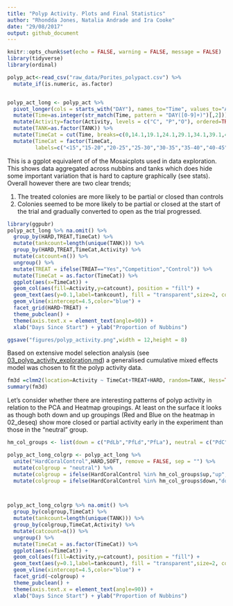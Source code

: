 ```yaml
---
title: "Polyp Activity. Plots and Final Statistics"
author: "Rhondda Jones, Natalia Andrade and Ira Cooke"
date: "29/08/2017"
output: github_document
---
```


```r
knitr::opts_chunk$set(echo = FALSE, warning = FALSE, message = FALSE)
library(tidyverse)
library(ordinal)
```

```r
polyp_act<-read_csv("raw_data/Porites_polypact.csv") %>% 
  mutate_if(is.numeric, as.factor) 


polyp_act_long <- polyp_act %>% 
  pivot_longer(cols = starts_with("DAY"), names_to="Time", values_to="Activity") %>% 
  mutate(Time=as.integer(str_match(Time, pattern = "DAY([0-9]+)")[,2])) %>% 
  mutate(Activity=factor(Activity, levels = c("C", "P","O"), ordered=TRUE)) %>% 
  mutate(TANK=as.factor(TANK)) %>% 
  mutate(TimeCat = cut(Time, breaks=c(0,14.1,19.1,24.1,29.1,34.1,39.1,44.1,49.1,54.1,60))) %>% 
  mutate(TimeCat = factor(TimeCat,
         labels=c("<15","15-20","20-25","25-30","30-35","35-40","40-45","45-50","50-55","55-60")))

```

This is a ggplot equivalent of of the Mosaicplots used in data exploration. This shows data aggregated across nubbins and tanks which does hide some important variation that is hard to capture graphically (see stats).  Overall however there are two clear trends;

1. The treated colonies are more likely to be partial or closed than controls
2. Colonies seemed to be more likely to be partial or closed at the start of the trial and gradually converted to open as the trial progressed.

```r
library(ggpubr)
polyp_act_long %>% na.omit() %>% 
  group_by(HARD,TREAT,TimeCat) %>%   
  mutate(tankcount=length(unique(TANK))) %>% 
  group_by(HARD,TREAT,TimeCat,Activity) %>% 
  mutate(catcount=n()) %>% 
  ungroup() %>% 
  mutate(TREAT = ifelse(TREAT=="Yes","Competition","Control")) %>% 
  mutate(TimeCat = as.factor(TimeCat)) %>% 
  ggplot(aes(x=TimeCat)) + 
  geom_col(aes(fill=Activity,y=catcount), position = "fill") +
  geom_text(aes(y=0.1,label=tankcount), fill = "transparent",size=2, color="grey40") +
  geom_vline(xintercept=4.5,color="blue") +
  facet_grid(HARD~TREAT) + 
  theme_pubclean() +
  theme(axis.text.x = element_text(angle=90)) + 
  xlab("Days Since Start") + ylab("Proportion of Nubbins")
```


```r
ggsave("figures/polyp_activity.png",width = 12,height = 8)
```


Based on extensive model selection analysis (see [03_polyp_activity_exploration.md](03_polyp_activity_exploration.md)) a generalised cumulative mixed effects model was chosen to fit the polyp activity data. 


```r
fm3d =clmm2(location=Activity ~ TimeCat+TREAT+HARD, random=TANK, Hess=TRUE,  data=polyp_act_long)
summary(fm3d)
```


Let's consider whether there are interesting patterns of polyp activity in relation to the PCA and Heatmap groupings.  At least on the surface it looks as though both down and up groupings (Red and Blue on the heatmap in 02_deseq) show more closed or partial activity early in the experiment than those in the "neutral" group.



```r
hm_col_groups <- list(down = c("PdLb","PfLd","PfLa"), neutral = c("PdC","PdLc","PfLe","PfLb","PfC"), up = c("PdLe","PdLa","PfLc"))

polyp_act_long_colgrp <- polyp_act_long %>% 
  unite("HardCoralControl",HARD,SOFT, remove = FALSE, sep = "") %>% 
  mutate(colgroup = "neutral") %>% 
  mutate(colgroup = ifelse(HardCoralControl %in% hm_col_groups$up,"up","neutral")) %>% 
  mutate(colgroup = ifelse(HardCoralControl %in% hm_col_groups$down,"down",colgroup))



polyp_act_long_colgrp %>% na.omit() %>% 
  group_by(colgroup,TimeCat) %>%   
  mutate(tankcount=length(unique(TANK))) %>% 
  group_by(colgroup,TimeCat,Activity) %>% 
  mutate(catcount=n()) %>% 
  ungroup() %>% 
  mutate(TimeCat = as.factor(TimeCat)) %>% 
  ggplot(aes(x=TimeCat)) + 
  geom_col(aes(fill=Activity,y=catcount), position = "fill") +
  geom_text(aes(y=0.1,label=tankcount), fill = "transparent",size=2, color="grey40") +
  geom_vline(xintercept=4.5,color="blue") +
  facet_grid(~colgroup) + 
  theme_pubclean() +
  theme(axis.text.x = element_text(angle=90)) + 
  xlab("Days Since Start") + ylab("Proportion of Nubbins")


```

